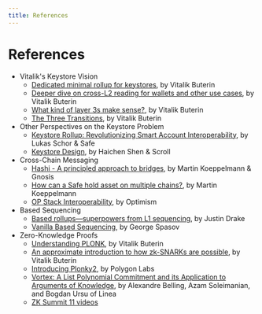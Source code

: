 ```yaml
---
title: References
---
```


# References

* Vitalik's Keystore Vision
  * [Dedicated minimal rollup for keystores](https://notes.ethereum.org/@vbuterin/minimal_keystore_rollup), by Vitalik Buterin
  * [Deeper dive on cross-L2 reading for wallets and other use cases](https://vitalik.eth.limo/general/2023/06/20/deeperdive.html), by Vitalik Buterin
  * [What kind of layer 3s make sense?](https://vitalik.eth.limo/general/2022/09/17/layer_3.html), by Vitalik Buterin
  * [The Three Transitions](https://vitalik.eth.limo/general/2023/06/09/three_transitions.html), by Vitalik Buterin
* Other Perspectives on the Keystore Problem
  * [Keystore Rollup: Revolutionizing Smart Account Interoperability](https://safe.global/blog/keystore-rollup-smart-account-interoperability), by Lukas Schor & Safe
  * [Keystore Design](https://hackmd.io/@haichen/keystore), by Haichen Shen & Scroll
* Cross-Chain Messaging
  * [Hashi - A principled approach to bridges](https://ethresear.ch/t/hashi-a-principled-approach-to-bridges/14725), by Martin Koeppelmann & Gnosis
  * [How can a Safe hold asset on multiple chains?](https://forum.safe.global/t/how-can-a-safe-hold-asset-on-multiple-chains/2242), by Martin Koeppelmann
  * [OP Stack Interoperability](https://specs.optimism.io/interop/overview.html), by Optimism
* Based Sequencing
  * [Based rollups—superpowers from L1 sequencing](https://ethresear.ch/t/based-rollups-superpowers-from-l1-sequencing/15016), by Justin Drake
  * [Vanilla Based Sequencing](https://hackmd.io/@Perseverance/rkhnAbi06), by George Spasov
* Zero-Knowledge Proofs
  * [Understanding PLONK](https://vitalik.eth.limo/general/2019/09/22/plonk.html), by Vitalik Buterin
  * [An approximate introduction to how zk-SNARKs are possible](https://vitalik.eth.limo/general/2021/01/26/snarks.html), by Vitalik Buterin
  * [Introducing Plonky2](https://polygon.technology/blog/introducing-plonky2), by Polygon Labs
  * [Vortex: A List Polynomial Commitment and its Application to Arguments of Knowledge](https://eprint.iacr.org/2024/185), by Alexandre Belling, Azam Soleimanian, and Bogdan Ursu of Linea
  * [ZK Summit 11 videos](https://www.youtube.com/playlist?list=PLj80z0cJm8QFy2umHqu77a8dbZSqpSH54)
